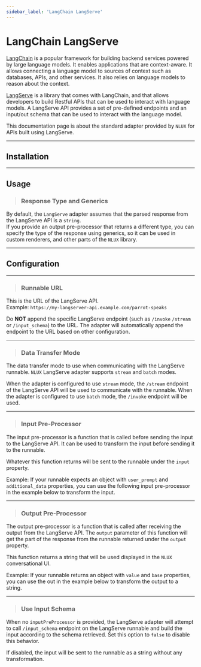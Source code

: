 ```yaml
---
sidebar_label: 'LangChain LangServe'
---
```











# LangChain LangServe

[LangChain](https://www.langchain.com/) is a popular framework for building backend services powered by large language
models. It enables applications that are context-aware. It allows connecting a language model to sources of context
such as databases, APIs, and other services. It also relies on language models to reason about the context.

[LangServe](https://www.langchain.com/langserve) is a library that comes with LangChain, and that allows developers to
build Restful APIs that can be used to interact with language models. A LangServe API provides a set of pre-defined
endpoints and an input/out schema that can be used to interact with the language model.

This documentation page is about the standard adapter provided by `NLUX` for APIs built using LangServe.

---

## Installation

<PlatformSelector reactJs={InstallationReactJs} javascript={InstallationJavaScript}/>

---

## Usage

<PlatformSelector reactJs={UsageReactJs} javascript={UsageJavaScript}/>

> ### Response Type and Generics

By default, the `LangServe` adapter assumes that the parsed response from the LangServe API is a `string`.<br />
If you provide an output pre-processor that returns a different type, you can specify the type of the response using
generics, so it can be used in custom renderers, and other parts of the `NLUX` library.

<PlatformSelector reactJs={UsageWithGenericsReactJs} javascript={UsageWithGenericsJavaScript}/>

---

## Configuration

---

> ### Runnable URL

This is the URL of the LangServe API.<br />
Example: `https://my-langserver-api.example.com/parrot-speaks`

Do **NOT** append the specific LangServe endpoint (such as `/invoke` `/stream` or `/input_schema`) to the URL.
The adapter will automatically append the endpoint to the URL based on other configuration.

<PlatformSelector reactJs={ConfigUrlReactJs} javascript={ConfigUrlJavaScript}/>

---

> ### Data Transfer Mode

The data transfer mode to use when communicating with the LangServe runnable.
`NLUX` LangServe adapter supports `stream` and `batch` modes.

When the adapter is configured to use `stream` mode, the `/stream` endpoint of the LangServe API will be used to
communicate with the runnable. When the adapter is configured to use `batch` mode, the `/invoke` endpoint will be used.

<PlatformSelector reactJs={ConfigDataTransferModeReactJs} javascript={ConfigDataTransferModeJavaScript}/>

---

> ### Input Pre-Processor

The input pre-processor is a function that is called before sending the input to the LangServe API.
It can be used to transform the input before sending it to the runnable.

Whatever this function returns will be sent to the runnable under the `input` property.

Example: If your runnable expects an object with `user_prompt` and `additional_data` properties, you can use the
following input pre-processor in the example below to transform the input.

<PlatformSelector reactJs={ConfigInputPreProcessorReactJs} javascript={ConfigInputPreProcessorJavaScript}/>

---

> ### Output Pre-Processor

The output pre-processor is a function that is called after receiving the output from the LangServe API.
The `output` parameter of this function will get the part of the response from the runnable returned
under the `output` property.

This function returns a string that will be used displayed in the `NLUX` conversational UI.

Example: If your runnable returns an object with `value` and `base` properties, you can use the out in the
example below to transform the output to a string.

<PlatformSelector reactJs={ConfigOutputPreProcessorReactJs} javascript={ConfigOutputPreProcessorJavaScript}/>

---

> ### Use Input Schema

When no `inputPreProcessor` is provided, the LangServe adapter will attempt to call `/input_schema`
endpoint on the LangServe runnable and build the input according to the schema retrieved.
Set this option to `false` to disable this behavior.

If disabled, the input will be sent to the runnable as a string without any transformation.

<PlatformSelector reactJs={ConfigUseInputSchemaReactJs} javascript={ConfigUseInputSchemaJavaScript}/>
